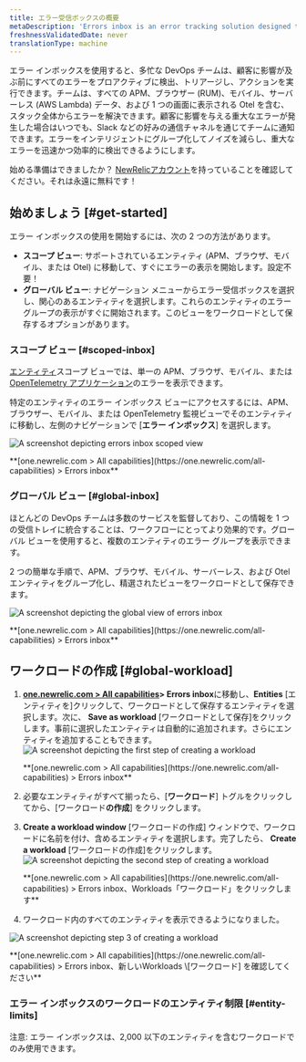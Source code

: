 ```yaml
---
title: エラー受信ボックスの概要
metaDescription: 'Errors inbox is an error tracking solution designed to give you the tools to proactively detect, triage, and resolve errors across your full application stack.'
freshnessValidatedDate: never
translationType: machine
---
```







エラー インボックスを使用すると、多忙な DevOps チームは、顧客に影響が及ぶ前にすべてのエラーをプロアクティブに検出、トリアージし、アクションを実行できます。チームは、すべての APM、ブラウザー (RUM)、モバイル、サーバーレス (AWS Lambda) データ、および 1 つの画面に表示される Otel を含む、スタック全体からエラーを解決できます。顧客に影響を与える重大なエラーが発生した場合はいつでも、Slack などの好みの通信チャネルを通じてチームに通知できます。エラーをインテリジェントにグループ化してノイズを減らし、重大なエラーを迅速かつ効率的に検出できるようにします。

始める準備はできましたか？ [NewRelicアカウント](https://newrelic.com/signup)を持っていることを確認してください。それは永遠に無料です！

## 始めましょう [#get-started]

エラー インボックスの使用を開始するには、次の 2 つの方法があります。

* **スコープ ビュー**: サポートされているエンティティ (APM、ブラウザ、モバイル、または Otel) に移動して、すぐにエラーの表示を開始します。設定不要！
* **グローバル ビュー**: ナビゲーション メニューからエラー受信ボックスを選択し、関心のあるエンティティを選択します。これらのエンティティのエラー グループの表示がすぐに開始されます。このビューをワークロードとして保存するオプションがあります。

### スコープ ビュー [#scoped-inbox]

[エンティティ](/docs/new-relic-solutions/new-relic-one/core-concepts/what-entity-new-relic)スコープ ビューでは、単一の APM、ブラウザ、モバイル、または[OpenTelemetry アプリケーション](/docs/more-integrations/open-source-telemetry-integrations/opentelemetry/opentelemetry-introduction/#benefits)のエラーを表示できます。

特定のエンティティのエラー インボックス ビューにアクセスするには、APM、ブラウザー、モバイル、または OpenTelemetry 監視ビューでそのエンティティに移動し、左側のナビゲーションで \[**エラー インボックス**] を選択します。

<img
  title="Scoped view "
  alt="A screenshot depicting errors inbox scoped view"
  src={errorsinboxScopedView}
/>

<figcaption>
  **[one.newrelic.com > All capabilities](https://one.newrelic.com/all-capabilities) > Errors inbox**
</figcaption>

### グローバル ビュー [#global-inbox]

ほとんどの DevOps チームは多数のサービスを監督しており、この情報を 1 つの受信トレイに統合することは、ワークフローにとってより効果的です。グローバル ビューを使用すると、複数のエンティティのエラー グループを表示できます。

2 つの簡単な手順で、APM、ブラウザ、モバイル、サーバーレス、および Otel エンティティをグループ化し、精選されたビューをワークロードとして保存できます。

<img
  title="Global view"
  alt="A screenshot depicting the global view of errors inbox"
  src={errorsinboxGlobalView}
/>

<figcaption>
  **[one.newrelic.com > All capabilities](https://one.newrelic.com/all-capabilities) > Errors inbox**
</figcaption>

## ワークロードの作成 [#global-workload]

1. **[one.newrelic.com > All capabilities](https://one.newrelic.com/all-capabilities)> Errors inbox**に移動し、**Entities** \[エンティティを]クリックして、ワークロードとして保存するエンティティを選択します。次に、 **Save as workload** \[ワークロードとして保存]をクリックします。事前に選択したエンティティは自動的に追加されます。さらにエンティティを追加することもできます。<img title="Errors inbox for Entities" alt="A screenshot depicting the first step of creating a workload" src={errorsinboxCreateaWorkloadStep1}/>

   <figcaption>
     **[one.newrelic.com > All capabilities](https://one.newrelic.com/all-capabilities) > Errors inbox**
   </figcaption>

2. 必要なエンティティがすべて揃ったら、\[**ワークロード**] トグルをクリックしてから、\[ワークロード**の作成**] をクリックします。

3. **Create a workload window** \[ワークロードの作成] ウィンドウで、ワークロードに名前を付け、含めるエンティティを選択します。完了したら、 **Create a workload** \[ワークロードの作成]をクリックします。<img title="Errors inbox for Workloads" alt="A screenshot depicting the second step of creating a workload" src={errorsinboxCreateaWorkloadStep2}/>

   <figcaption>
     **[one.newrelic.com > All capabilities](https://one.newrelic.com/all-capabilities) > Errors inbox、Workloads「ワークロード」をクリックします**
   </figcaption>

4. ワークロード内のすべてのエンティティを表示できるようになりました。

<img
  title="Your new workload"
  alt="A screenshot depicting step 3 of creating a workload"
  src={errorsinboxCreateaWorkloadStep3}
/>

<figcaption>
  **[one.newrelic.com > All capabilities](https://one.newrelic.com/all-capabilities) > Errors inbox、新しいWorkloads \[ワークロード] を確認してください**
</figcaption>

### エラー インボックスのワークロードのエンティティ制限 [#entity-limits]

注意: エラー インボックスは、2,000 以下のエンティティを含むワークロードでのみ使用できます。